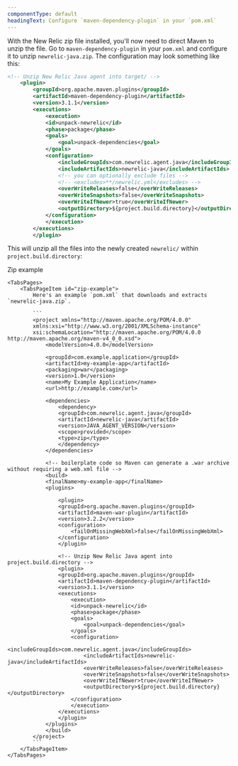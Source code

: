 ```yaml
---
componentType: default
headingText: Configure `maven-dependency-plugin` in your `pom.xml`
---
```


With the New Relic zip file installed, you'll now need to direct Maven to unzip the file. Go to `maven-dependency-plugin` in your `pom.xml` and configure it to unzip `newrelic-java.zip`. The configuration may look something like this: 

```xml
<!-- Unzip New Relic Java agent into target/ -->
    <plugin>
        <groupId>org.apache.maven.plugins</groupId>
        <artifactId>maven-dependency-plugin</artifactId>
        <version>3.1.1</version>
        <executions>
            <execution>
            <id>unpack-newrelic</id>
            <phase>package</phase>
            <goals>
                <goal>unpack-dependencies</goal>
            </goals>
            <configuration>
                <includeGroupIds>com.newrelic.agent.java</includeGroupIds>
                <includeArtifactIds>newrelic-java</includeArtifactIds>
                <!-- you can optionally exclude files -->
                <!-- <excludes>**/newrelic.yml</excludes> -->
                <overWriteReleases>false</overWriteReleases>
                <overWriteSnapshots>false</overWriteSnapshots>
                <overWriteIfNewer>true</overWriteIfNewer>
                <outputDirectory>${project.build.directory}</outputDirectory>
            </configuration>
            </execution>
        </executions>
        </plugin>
```

This will unzip all the files into the newly created `newrelic/` within `project.build.directory`:

<Tabs>
	<TabsBar>
		<TabsBarItem id="zip-example">Zip example</TabsBarItem>
	</TabsBar>

	<TabsPages>
		<TabsPageItem id="zip-example">
            Here's an example `pom.xml` that downloads and extracts `newrelic-java.zip`.

            ```
            <project xmlns="http://maven.apache.org/POM/4.0.0"
            xmlns:xsi="http://www.w3.org/2001/XMLSchema-instance"
            xsi:schemaLocation="http://maven.apache.org/POM/4.0.0 http://maven.apache.org/maven-v4_0_0.xsd">
                <modelVersion>4.0.0</modelVersion>

                <groupId>com.example.application</groupId>
                <artifactId>my-example-app</artifactId>
                <packaging>war</packaging>
                <version>1.0</version>
                <name>My Example Application</name>
                <url>http://example.com</url>

                <dependencies>
                    <dependency>
                    <groupId>com.newrelic.agent.java</groupId>
                    <artifactId>newrelic-java</artifactId>
                    <version>JAVA_AGENT_VERSION</version>
                    <scope>provided</scope>
                    <type>zip</type>
                    </dependency>   
                </dependencies>

                <!-- boilerplate code so Maven can generate a .war archive without requiring a web.xml file -->
                <build>
                <finalName>my-example-app</finalName>
                <plugins>

                    <plugin>
                    <groupId>org.apache.maven.plugins</groupId>
                    <artifactId>maven-war-plugin</artifactId>
                    <version>3.2.2</version>
                    <configuration>
                        <failOnMissingWebXml>false</failOnMissingWebXml>
                    </configuration>
                    </plugin>

                    <!-- Unzip New Relic Java agent into project.build.directory -->
                    <plugin>
                    <groupId>org.apache.maven.plugins</groupId>
                    <artifactId>maven-dependency-plugin</artifactId>
                    <version>3.1.1</version>
                    <executions>
                        <execution>
                        <id>unpack-newrelic</id>
                        <phase>package</phase>
                        <goals>
                            <goal>unpack-dependencies</goal>
                        </goals>
                        <configuration>
                            <includeGroupIds>com.newrelic.agent.java</includeGroupIds>
                            <includeArtifactIds>newrelic-java</includeArtifactIds>
                            <overWriteReleases>false</overWriteReleases>
                            <overWriteSnapshots>false</overWriteSnapshots>
                            <overWriteIfNewer>true</overWriteIfNewer>
                            <outputDirectory>${project.build.directory}</outputDirectory>
                        </configuration>
                        </execution>
                    </executions>
                    </plugin>
                </plugins>
                </build>
            </project>
            ```            
		</TabsPageItem>
	</TabsPages>
</Tabs>
